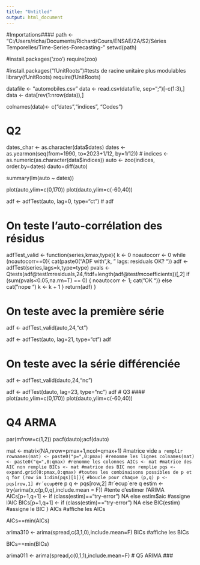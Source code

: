 ```yaml
---
title: "Untitled"
output: html_document
---
```


#Importations####
path <- "C:/Users/richa/Documents/Richard/Cours/ENSAE/2A/S2/Séries Temporelles/Time-Series-Forecasting-"
setwd(path)

#install.packages('zoo')
require(zoo)

#install.packages("fUnitRoots")#tests de racine unitaire plus modulables
library(fUnitRoots)
require(fUnitRoots) 

datafile <- "automobiles.csv"
data <- read.csv(datafile, sep=";")[-c(1:3),]
data <- data[rev(1:nrow(data)),]

colnames(data)<- c("dates","indices", "Codes")

# Q2 ####
dates_char <- as.character(data$dates)
dates <- as.yearmon(seq(from=1990, to=2023+1/12, by=1/12)) #
indices <- as.numeric(as.character(data$indices))
auto <- zoo(indices, order.by=dates)
dauto=diff(auto)

summary(lm(auto ~ dates))

plot(auto,ylim=c(0,170))
plot(dauto,ylim=c(-60,40))

adf <- adfTest(auto, lag=0, type="ct") #
adf

# On teste l'auto-corrélation des résidus
adfTest_valid <- function(series,kmax,type){
k <- 0
noautocorr <- 0
while (noautocorr==0){
cat(paste0("ADF with ",k, " lags: residuals OK? "))
adf <- adfTest(series,lags=k,type=type)
pvals <- Qtests(adf@test$lm$residuals,24,fitdf=length(adf@test$lm$coefficients))[,2]
if (sum(pvals<0.05,na.rm=T) == 0) {
noautocorr <- 1; cat("OK \n")}
else cat("nope \n")
k <- k + 1
}
return(adf)
}

# On teste avec la première série
adf <- adfTest_valid(auto,24,"ct")

adf <- adfTest(auto, lag=21, type="ct")
adf

# On teste avec la série différenciée
adf <- adfTest_valid(dauto,24,"nc")

adf <- adfTest(dauto, lag=23, type="nc")
adf
# Q3 ####
plot(auto,ylim=c(0,170))
plot(dauto,ylim=c(-60,40))


# Q4 ARMA ####
par(mfrow=c(1,2))
pacf(dauto);acf(dauto)

mat <- matrix(NA,nrow=pmax+1,ncol=qmax+1) #matrice vide `a remplir
rownames(mat) <- paste0("p=",0:pmax) #renomme les lignes
colnames(mat) <- paste0("q=",0:qmax) #renomme les colonnes
AICs <- mat #matrice des AIC non remplie
BICs <- mat #matrice des BIC non remplie
pqs <- expand.grid(0:pmax,0:qmax) #toutes les combinaisons possibles de p et q
for (row in 1:dim(pqs)[1]){ #boucle pour chaque (p,q)
p <- pqs[row,1] #r´ecup`ere p
q <- pqs[row,2] #r´ecup`ere q
estim <- try(arima(x,c(p,0,q),include.mean = F)) #tente d’estimer l’ARIMA
AICs[p+1,q+1] <- if (class(estim)=="try-error") NA else estim$aic #assigne l’AIC
BICs[p+1,q+1] <- if (class(estim)=="try-error") NA else BIC(estim) #assigne le BIC
}
AICs #affiche les AICs

AICs==min(AICs)

arima310 <- arima(spread,c(3,1,0),include.mean=F)
BICs #affiche les BICs

BICs==min(BICs)

arima011 <- arima(spread,c(0,1,1),include.mean=F)
# Q5 ARIMA ###
